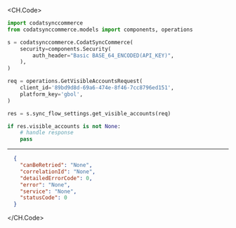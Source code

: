 
<CH.Code>
```python GetVisibleAccounts.py
import codatsynccommerce
from codatsynccommerce.models import components, operations

s = codatsynccommerce.CodatSyncCommerce(
    security=components.Security(
        auth_header="Basic BASE_64_ENCODED(API_KEY)",
    ),
)

req = operations.GetVisibleAccountsRequest(
    client_id='89bd9d8d-69a6-474e-8f46-7cc8796ed151',
    platform_key='gbol',
)

res = s.sync_flow_settings.get_visible_accounts(req)

if res.visible_accounts is not None:
    # handle response
    pass

```
---

```json Example Response
  {
    "canBeRetried": "None",
    "correlationId": "None",
    "detailedErrorCode": 0,
    "error": "None",
    "service": "None",
    "statusCode": 0
  }
```
</CH.Code>
